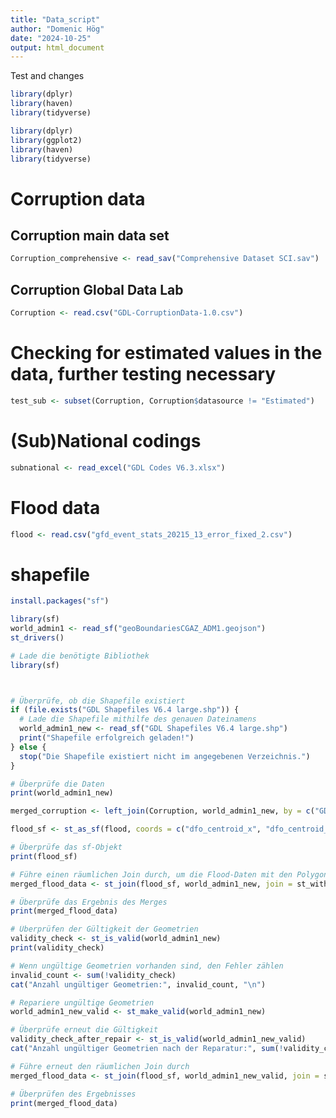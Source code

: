 ---
title: "Data_script"
author: "Domenic Hög"
date: "2024-10-25"
output: html_document
---
 Test and changes


```{r}
library(dplyr)
library(haven)
library(tidyverse)
```

```{r}
library(dplyr)
library(ggplot2)
library(haven)
library(tidyverse)
```


# Corruption data
## Corruption main data set
```{r}
Corruption_comprehensive <- read_sav("Comprehensive Dataset SCI.sav")
```

## Corruption Global Data Lab

```{r}
Corruption <- read.csv("GDL-CorruptionData-1.0.csv")

```

# Checking for estimated values in the data, further testing necessary
```{r}
test_sub <- subset(Corruption, Corruption$datasource != "Estimated")
```


# (Sub)National codings
```{r}
subnational <- read_excel("GDL Codes V6.3.xlsx")
```


# Flood data
```{r}
flood <- read.csv("gfd_event_stats_20215_13_error_fixed_2.csv")
```

# shapefile 
```{r}
install.packages("sf")
```

```{r}
library(sf)
world_admin1 <- read_sf("geoBoundariesCGAZ_ADM1.geojson")
st_drivers()
```

```{r}
# Lade die benötigte Bibliothek
library(sf)



# Überprüfe, ob die Shapefile existiert
if (file.exists("GDL Shapefiles V6.4 large.shp")) {
  # Lade die Shapefile mithilfe des genauen Dateinamens
  world_admin1_new <- read_sf("GDL Shapefiles V6.4 large.shp")
  print("Shapefile erfolgreich geladen!")
} else {
  stop("Die Shapefile existiert nicht im angegebenen Verzeichnis.")
}

# Überprüfe die Daten
print(world_admin1_new)
```
```{r}
merged_corruption <- left_join(Corruption, world_admin1_new, by = c("GDLCODE" = "gdlcode", "iso_code", "continent"))
```


```{r}

flood_sf <- st_as_sf(flood, coords = c("dfo_centroid_x", "dfo_centroid_y"), crs = st_crs(world_admin1_new))  # Stelle sicher, dass das CRS übereinstimmt

# Überprüfe das sf-Objekt
print(flood_sf)
```

```{r}
# Führe einen räumlichen Join durch, um die Flood-Daten mit den Polygonen zu verbinden
merged_flood_data <- st_join(flood_sf, world_admin1_new, join = st_within)

# Überprüfe das Ergebnis des Merges
print(merged_flood_data)
```

```{r}
# Überprüfen der Gültigkeit der Geometrien
validity_check <- st_is_valid(world_admin1_new)
print(validity_check)

# Wenn ungültige Geometrien vorhanden sind, den Fehler zählen
invalid_count <- sum(!validity_check)
cat("Anzahl ungültiger Geometrien:", invalid_count, "\n")
```

```{r}
# Repariere ungültige Geometrien
world_admin1_new_valid <- st_make_valid(world_admin1_new)

# Überprüfe erneut die Gültigkeit
validity_check_after_repair <- st_is_valid(world_admin1_new_valid)
cat("Anzahl ungültiger Geometrien nach der Reparatur:", sum(!validity_check_after_repair), "\n")
```
```{r}
# Führe erneut den räumlichen Join durch
merged_flood_data <- st_join(flood_sf, world_admin1_new_valid, join = st_within)

# Überprüfen des Ergebnisses
print(merged_flood_data)
```



